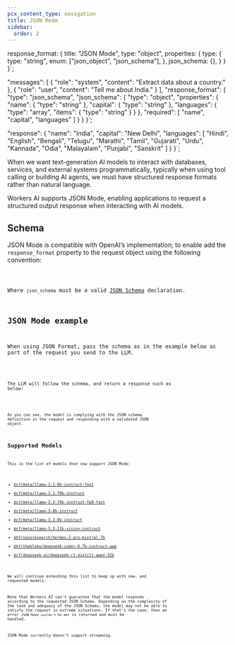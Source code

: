 ```yaml
---
pcx_content_type: navigation
title: JSON Mode
sidebar:
  order: 2
---
```



  response_format: {
    title: "JSON Mode",
    type: "object",
    properties: {
      type: {
        type: "string",
        enum: ["json_object", "json_schema"],
      },
      json_schema: {},
    }
  }
}`;

  "messages": [
    {
      "role": "system",
      "content": "Extract data about a country."
    },
    {
      "role": "user",
      "content": "Tell me about India."
    }
  ],
  "response_format": {
    "type": "json_schema",
    "json_schema": {
      "type": "object",
      "properties": {
        "name": {
          "type": "string"
        },
        "capital": {
          "type": "string"
        },
        "languages": {
          "type": "array",
          "items": {
            "type": "string"
          }
        }
      },
      "required": [
        "name",
        "capital",
        "languages"
      ]
    }
  }
}`;

  "response": {
    "name": "India",
    "capital": "New Delhi",
    "languages": [
      "Hindi",
      "English",
      "Bengali",
      "Telugu",
      "Marathi",
      "Tamil",
      "Gujarati",
      "Urdu",
      "Kannada",
      "Odia",
      "Malayalam",
      "Punjabi",
      "Sanskrit"
    ]
  }
}`;

When we want text-generation AI models to interact with databases, services, and external systems programmatically, typically when using tool calling or building AI agents, we must have structured response formats rather than natural language.

Workers AI supports JSON Mode, enabling applications to request a structured output response when interacting with AI models.

## Schema

JSON Mode is compatible with OpenAI’s implementation; to enable add the `response_format` property to the request object using the following convention:

<Code code={jsonModeSchema} lang="json" />

Where `json_schema` must be a valid [JSON Schema](https://json-schema.org/) declaration.

## JSON Mode example

When using JSON Format, pass the schema as in the example below as part of the request you send to the LLM.

<Code code={jsonModeRequestExample} lang="json" />

The LLM will follow the schema, and return a response such as below:

<Code code={jsonModeResponseExample} lang="json" />

As you can see, the model is complying with the JSON schema definition in the request and responding with a validated JSON object.

## Supported Models

This is the list of models that now support JSON Mode:

- [@cf/meta/llama-3.1-8b-instruct-fast](/workers-ai/models/llama-3.1-8b-instruct-fast/)
- [@cf/meta/llama-3.1-70b-instruct](/workers-ai/models/llama-3.1-70b-instruct/)
- [@cf/meta/llama-3.3-70b-instruct-fp8-fast](/workers-ai/models/llama-3.3-70b-instruct-fp8-fast/)
- [@cf/meta/llama-3-8b-instruct](/workers-ai/models/llama-3-8b-instruct/)
- [@cf/meta/llama-3.1-8b-instruct](/workers-ai/models/llama-3.1-8b-instruct/)
- [@cf/meta/llama-3.2-11b-vision-instruct](/workers-ai/models/llama-3.2-11b-vision-instruct/)
- [@hf/nousresearch/hermes-2-pro-mistral-7b](/workers-ai/models/hermes-2-pro-mistral-7b/)
- [@hf/thebloke/deepseek-coder-6.7b-instruct-awq](/workers-ai/models/deepseek-coder-6.7b-instruct-awq/)
- [@cf/deepseek-ai/deepseek-r1-distill-qwen-32b](/workers-ai/models/deepseek-r1-distill-qwen-32b/)

We will continue extending this list to keep up with new, and requested models.

Note that Workers AI can't guarantee that the model responds according to the requested JSON Schema. Depending on the complexity of the task and adequacy of the JSON Schema, the model may not be able to satisfy the request in extreme situations. If that's the case, then an error `JSON Mode couldn't be met` is returned and must be handled.

JSON Mode currently doesn't support streaming.
